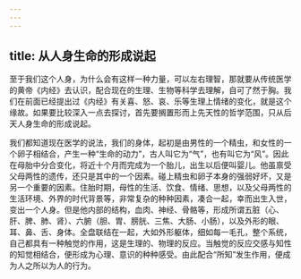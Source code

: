 ```yaml
---
---
---
```

title: 从人身生命的形成说起
---




至于我们这个人身，为什么会有这样一种力量，可以左右理智，那就要从传统医学的黄帝《内经》去认识，配合现在的生理、生物等科学去理解，自可了然于胸。我们在前面已经提出过《内经》有关喜、怒、哀、乐等生理上情绪的变化，就是这个缘故。如果要比较深入一点去探讨，首先要搁置形而上先天性的哲学范围，只从后天人身生命的形成说起。

我们都知道现在医学的说法，我们的身体，起初是由男性的一个精虫，和女性的一个卵子相结合，产生一种“生命的动力”，古人叫它为“气”，也有叫它为“风”。因此在母胎中分合变化，将近十个月而完成为一个胎儿，出生以后便叫婴儿。他虽禀受父母两性的遗传，还只是其中的一个因素。碰上精虫和卵子本身的强弱好坏，又是另一个重要的因素。住胎时期，母性的生活、饮食、情绪、思想，以及父母两性的生活环境、外界的时代背景等，非常复杂的种种因素，凑合一起，幸而出生入世，变出一个人身。但是他内部的结构，血肉、神经、骨骼等，形成所谓五脏（心、肝、脾、肺、肾）、六腑（胆、胃、膀胱、三焦、大肠、小肠），以及外形的眼、耳、鼻、舌、身体。全盘联结在一起，大如外形躯体，细如每一毛孔，整个系统，自己都具有一种触觉的作用，这是生理的、物理的反应。当触觉的反应交感与知性的知觉相结合，便形成为心理、意识的种种感受。由此配合“所知”发生作用，便成为人之所以为人的行为。